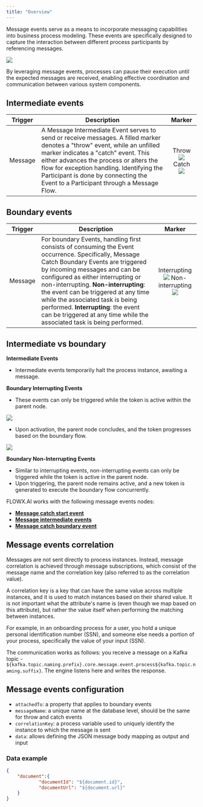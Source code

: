 ```yaml
---
title: "Overview"
---
```


Message events serve as a means to incorporate messaging capabilities into business process modeling. These events are specifically designed to capture the interaction between different process participants by referencing messages. 

![](https://s3.eu-west-1.amazonaws.com/docx.flowx.ai/release34/message_events_new.png)

By leveraging message events, processes can pause their execution until the expected messages are received, enabling effective coordination and communication between various system components.



## Intermediate events

| Trigger | Description                                                                                                                                                                                                                                                                                                                                    |                                                                                                                    Marker                                                                                                                    |
| ------- | ---------------------------------------------------------------------------------------------------------------------------------------------------------------------------------------------------------------------------------------------------------------------------------------------------------------------------------------------- | :------------------------------------------------------------------------------------------------------------------------------------------------------------------------------------------------------------------------------------------: |
| Message | A Message Intermediate Event serves to send or receive messages. A filled marker denotes a "throw" event, while an unfilled marker indicates a "catch" event. This either advances the process or alters the flow for exception handling. Identifying the Participant is done by connecting the Event to a Participant through a Message Flow. | Throw ![](https://s3.eu-west-1.amazonaws.com/docx.flowx.ai/building-blocks/node/throw_message_event.png#center) Catch ![](https://s3.eu-west-1.amazonaws.com/docx.flowx.ai/building-blocks/node/message_catch_intermediate_event.png#center) |
 
## Boundary events

| Trigger | Description                                                                                                                                                                                                                                                                                                                                    |                                                                                                                    Marker                                                                                                                    |
| ------- | ---------------------------------------------------------------------------------------------------------------------------------------------------------------------------------------------------------------------------------------------------------------------------------------------------------------------------------------------- | :------------------------------------------------------------------------------------------------------------------------------------------------------------------------------------------------------------------------------------------: |
| Message | For boundary Events, handling first consists of consuming the Event occurrence. Specifically, Message Catch Boundary Events are triggered by incoming messages and can be configured as either interrupting or non-interrupting. **Non-interrupting**: the event can be triggered at any time while the associated task is being performed. **Interrupting**: the event can be triggered at any time while the associated task is being performed.   | Interrupting ![](https://s3.eu-west-1.amazonaws.com/docx.flowx.ai/building-blocks/node/message_catch_interrupting_event.png#center) Non-interrupting ![](https://s3.eu-west-1.amazonaws.com/docx.flowx.ai/building-blocks/node/%20message_catch_non_interrupting.png#center) |

## Intermediate vs boundary

**Intermediate Events**

- Intermediate events temporarily halt the process instance, awaiting a message.

**Boundary Interrupting Events**

- These events can only be triggered while the token is active within the parent node.

![](https://s3.eu-west-1.amazonaws.com/docx.flowx.ai/release34/token_interrupting.png)

- Upon activation, the parent node concludes, and the token progresses based on the boundary flow.

![](https://s3.eu-west-1.amazonaws.com/docx.flowx.ai/release34/token_intterrupting_exec.png)

**Boundary Non-Interrupting Events**

- Similar to interrupting events, non-interrupting events can only be triggered while the token is active in the parent node.
- Upon triggering, the parent node remains active, and a new token is generated to execute the boundary flow concurrently.																	


FLOWX.AI works with the following message events nodes:

* [**Message catch start event**](message-catch-start-event.md) 
* [**Message intermediate events**](../message-events/message-intermediate/)
* [**Message catch boundary event**](message-catch-boundary-event.md)


## Message events correlation

Messages are not sent directly to process instances. Instead, message correlation is achieved through message subscriptions, which consist of the message name and the correlation key (also referred to as the correlation value).

<Info>
A correlation key is a key that can have the same value across multiple instances, and it is used to match instances based on their shared value. It is not important what the attribute's name is (even though we map based on this attribute), but rather the value itself when performing the matching between instances.

For example, in an onboarding process for a user, you hold a unique personal identification number (SSN), and someone else needs a portion of your process, specifically the value of your input (SSN).
</Info>

The communication works as follows: you receive a message on a Kafka topic - `${kafka.topic.naming.prefix}.core.message.event.process${kafka.topic.naming.suffix}`. The engine listens here and writes the response.

## Message events configuration

* `attachedTo`: a property that applies to boundary events
* `messageName`: a unique name at the database level, should be the same for throw and catch events
* `correlationKey`: a process variable used to uniquely identify the instance to which the message is sent
* `data`: allows defining the JSON message body mapping as output and input

### Data example

```json
{
	"document":{
			"documentId": "${document.id}",
			"documentUrl": "${document.url}"
	}
}
```


